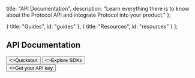 
  title: "API Documentation",
  description:
    "Learn everything there is to know about the Protocol API and integrate Protocol into your product."
};

  { title: "Guides", id: "guides" },
  { title: "Resources", id: "resources" }
];

<HeroPattern />

## API Documentation

<div className="not-prose mb-16 mt-6 flex gap-3">
  <Button href="/quickstart" arrow="right">
    <>Quickstart</>
  </Button>
  <Button href="/sdks" variant="outline">
    <>Explore SDKs</>
  </Button>
</div>

<div className="not-prose">
  <Button href="/sdks" variant="text" arrow="right">
    <>Get your API key</>
  </Button>
</div>

<Guides />

<Resources />
